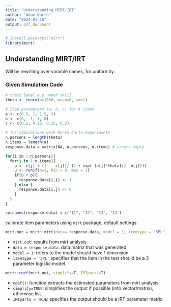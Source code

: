 ```yaml
---
title: "Understanding MIRT/IRT"
author: "Adam Kurth"
date: "2024-01-18"
output: pdf_document
---
```


```r
# install.packages("mirt")
library(mirt)
```

## Understanding MIRT/IRT

Will be rewriting over varaible names, for uniformity. 

### Given Simulation Code

```r
# trait level e.g. math skill
theta <- rnorm(n=1000, mean=0, sd=1)

# Item parameters (a, b, c) for 4 items
a <- c(0.5, 1, 1.5, 2)
b <- c(0, -1, 1, 0)
c <- c(0.2, 0.15, 0.25, 0.2)
```


```r
# for simulations with Monte Carlo experiments
n.persons = length(theta)
n.items = length(a)
response.data = matrix(NA, n.persons, n.items) # create empty 

for(i in 1:n.persons){
  for(j in 1:n.items){
    p <- c[j] + (1 -  c[j])/ (1 + exp(-(a[j]*theta[i] -b[j])))
    u <- runif(n=1, min = 0, max = 1)
    if(u < p){
      response.data[i,j] <- 1
    } else {
      response.data[i,j] <- 0
    }
  }
}

colnames(response.data) = c("I1", "I2", "I3", "I4")
```

calibrate item parameters using `mirt` package, default settings. 

```r
mirt.out = mirt::mirt(data= response.data, model = 1, itemtype = "3PL")
```

- `mirt.out`: results from mirt analysis.
- `data = response.data`: data matrix that was generated.
- `model = 1`: refers to the model should have 1 dimension.
- `itemtype = '3PL'` specifies that the item in the test should be a 3 parameter logistic model. 

```r
mirt::coef(mirt.out, simplify=T, IRTparts=T)
```
- `coef()`: function extracts the estimated parameters from mirt analysis. 
- `simplify=TRUE`: simplifies the output if possible (into vector/matrix), otherwise list.
- `IRTparts = TRUE`: specifies the output should be a IRT parameter matrix.

